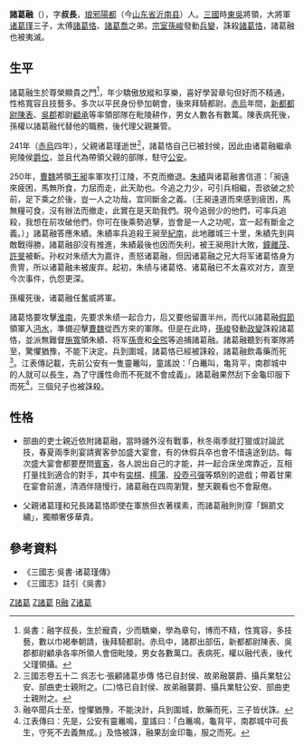 {{東亞男性歷史人物
|名稱 = 諸葛融
|身份 = 
|國家 = [[中國|中國]]
|時代 = [[吳國|吳國]]
|主君 = [[孫權|孫權]]、[[孫亮|孫亮]]
|屆數 =
|最高職務 = [[奮威將軍|奮威將軍]]
|前任 = 
|繼任 = 
|圖片名稱 = 
|圖片大小 = 
|圖片說明 = 
|姓 = 諸葛
|名 = 融
|姓名 =
|字 = 叔長
|籍貫 = 琅邪陽都
|乳名 = <!--日本、朝鮮、琉球以外人物用-->
|幼名 = <!--日本人用-->
|兒名 = <!--朝鮮人用-->
|童名 = <!--琉球人用-->
|出生日期 = 
|出生地點 =
|逝世日期 = 253年
|逝世地點 = [[東吳|東吳]][[南郡|南郡]]
|諡號 = 
|墓葬 =
|子 = 
}}
'''諸葛融'''（{{bd|204年後||253年|catIdx=Z}}），字'''叔長'''，[[琅邪|琅邪]][[陽都|陽都]]（今[[山东省|山东省]][[沂南县|沂南县]]）人。[[三國|三國]]時[[孙吴|東吳]]將領，大將軍[[诸葛瑾|诸葛瑾]]三子，太傅[[諸葛恪|諸葛恪]]、[[諸葛喬|諸葛喬]]之弟。[[宗室|宗室]][[孫峻|孫峻]]發動[[兵變|兵變]]，誅殺[[諸葛恪|諸葛恪]]，諸葛融也被夷滅。

==生平==
諸葛融生於尊榮顯貴之門<ref>吳書：融字叔長，生於寵貴，少而驕樂，學為章句，博而不精，性寬容，多技藝，數以巾褐奉朝請，後拜騎都尉。赤烏中，諸郡出部伍，新都都尉陳表、吳郡都尉顧承各率所領人會佃毗陵，男女各數萬口。表病死，權以融代表，後代父瑾領攝。</ref>，年少驕傲放縱和享樂，喜好學習章句但好而不精通，性格寬容且技藝多。多次以平民身份參加朝會，後來拜騎都尉。[[赤烏|赤烏]]年間，[[新都|新都]][[都尉|都尉]][[陳表|陳表]]、[[吳郡|吳郡]]都尉[[顧承|顧承]]等率領部隊在毗陵耕作，男女人數各有數萬。陳表病死後，孫權以諸葛融代替他的職務，後代理父親兼管。

241年（[[赤烏|赤烏]]四年），父親诸葛瑾逝世<ref>三國志卷五十二 呉志七·張顧諸葛歩傳 恪已自封侯、故弟融襲爵、攝兵業駐公安、部曲吏士親附之。(二)恪已自封侯、故弟融襲爵、攝兵業駐公安、部曲吏士親附之。</ref>，諸葛恪自己已被封侯，因此由诸葛融繼承宛陵侯[[爵位|爵位]]，並且代為帶領父親的部隊，駐守[[公安|公安]]。

250年，[[曹魏|曹魏]]將領[[王昶_(三国)|王昶]]率軍攻打江陵，不克而撤退。[[朱績|朱績]]與诸葛融書信道：「昶遠來疲困，馬無所食，力屈而走，此天助也。今追之力少，可引兵相繼，吾欲破之於前，足下乘之於後，豈一人之功哉，宜同斷金之義。（王昶遠道而來感到疲困，馬無糧可食，沒有辦法而撤走，此實在是天助我們。現今追弱少的他們，可率兵追殺，我想在前攻破他們，你可在後乘勢追擊，豈會是一人之功呢，宜一起有斷金之義。）」諸葛融答應朱績。朱績率兵追殺王昶至[[紀南|紀南]]，此地離城三十里，朱績先到與敵戰得勝，諸葛融卻沒有推進，朱績最後也因而失利，被王昶用計大敗，[[鐘離茂|鐘離茂]]、[[許旻|許旻]]被斬。孙权对朱绩大为嘉许，责怒诸葛融，但因诸葛融之兄大将军诸葛恪身为贵冑，所以诸葛融未被废弃。起初，朱绩与诸葛恪、诸葛融已不太喜欢对方，直至今次事件，仇怨更深。

孫權死後，诸葛融任奮威將軍。

諸葛恪要攻擊[[淮南|淮南]]，先要求朱绩一起合力，后又要他留置半州，而代以諸葛融[[假節|假節]]領軍入[[沔水|沔水]]，準備迎擊[[曹魏|曹魏]]從西方來的軍隊。但是在此時，[[孫峻|孫峻]]發動[[政變|政變]]誅殺諸葛恪，並派無難督[[施寬|施寬]]領朱績、将军[[孫壹|孫壹]]和[[全煕|全煕]]等追捕諸葛融。諸葛融聽到有軍隊將至，驚懼猶豫，不能下決定。兵到圍城，諸葛恪已經被誅殺，諸葛融飲毒藥而死<ref>融卒聞兵士至，惶懼猶豫，不能決計，兵到圍城，飲藥而死，三子皆伏誅。</ref>。江表傳記載，先前公安有一隻靈鼉叫，童謠說：「白鼉叫，亀背平，南郡城中的人就可以長生，為了守護性命而不死就不會成義」。諸葛融果然刮下金龜印服下而死<ref>江表傳曰：先是，公安有靈鼉鳴，童謠曰：「白鼉鳴，龜背平，南郡城中可長生，守死不去義無成。」及恪被誅，融果刮金印龜，服之而死。</ref>，三個兒子也被誅殺。

==性格==
*部曲的吏士親近依附諸葛融，當時疆外沒有戰事，秋冬兩季就打獵或討論武技，春夏兩季則宴請賓客參加盛大宴會，有的休假兵卒也會不惜遠途到訪。每次盛大宴會都要歷問[[賓客|賓客]]，各人說出自己的才能，并一起合床坐席靠近，互相打量找到適合的對手，其中有[[圍棋|奕棋]]、[[樗蒲|樗蒲]]、[[投壺|投壺]][[弓彈|弓彈]]等類別的遊戲；帶着甘果在宴會前進，清酒伴隨慢行，諸葛融在四周瀏覽，整天觀看也不會厭倦。

*父親诸葛瑾和兄長諸葛恪即使在軍旅但衣著樸素，而諸葛融則則穿「錦罽文繡」，獨顯奢侈華貴。

==參考資料==
*《三國志·吳書·诸葛瑾傳》
*《三國志》註引《吳書》

[[Category:三國自殺人物|Z諸葛]]
[[Category:東吳軍事人物|Z諸葛]]
[[Category:琅邪诸葛氏|R融]]
[[Category:东吴列侯|Z诸葛]]